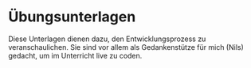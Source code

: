 # Übungsunterlagen {.unnumbered}

Diese Unterlagen dienen dazu, den Entwicklungsprozess zu veranschaulichen. Sie sind vor allem als Gedankenstütze für mich (Nils) gedacht, um im Unterricht live zu coden. 